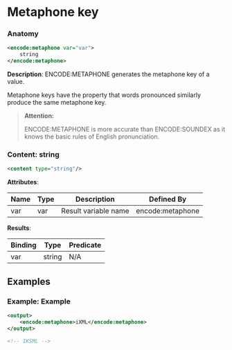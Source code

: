 # Metaphone key

### Anatomy

```xml
<encode:metaphone var="var">
    string
</encode:metaphone>
```

 **Description**:
 ENCODE:METAPHONE generates the metaphone key of a value.

Metaphone keys have the property that words pronounced similarly produce the same metaphone key.


> **Attention:**
>
> ENCODE:METAPHONE is more accurate than ENCODE:SOUNDEX as it knows the basic rules of English pronunciation.

### Content: string

```xml
<content type="string"/>
```

**Attributes**:

| Name | Type | Description | Defined By |
| ---- | ---- | ----------- | ---------- |
| var | var | Result variable name | encode:metaphone |


**Results**:

| Binding | Type | Predicate |
| ------- | ---- | --------- |
| var | string | N/A |


## Examples

### Example: Example

```xml
<output>
	<encode:metaphone>iXML</encode:metaphone>
</output>

<!-- IKSML -->
```

